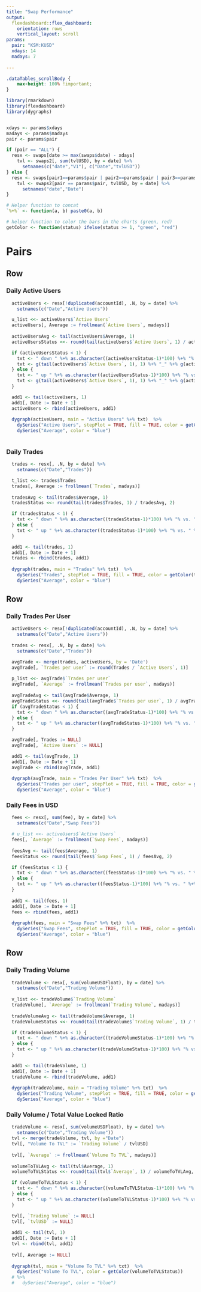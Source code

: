 ```yaml
---
title: "Swap Performance"
output:
  flexdashboard::flex_dashboard:
    orientation: rows
    vertical_layout: scroll
params:
  pair: "KSM:KUSD"
  xdays: 14
  madays: 7
  
---
```


```css
.dataTables_scrollBody {
    max-height: 100% !important;
}
```

```r

library(rmarkdown)
library(flexdashboard)
library(dygraphs)


xdays <- params$xdays
madays <- params$madays
pair <- params$pair

if (pair == "ALL") {
  resx <- swaps[date >= max(swaps$date) - xdays]
    tvl <- swaps2[, sum(tvlUSD), by = date] %>%
      setnames(c("date","V1"), c("Date","tvlUSD"))
} else {
  resx <- swaps[pair1==params$pair | pair2==params$pair | pair3==params$pair & date >= max(swaps$date) - xdays]
    tvl <- swaps2[pair == params$pair, tvlUSD, by = date] %>% 
      setnames("date","Date")
}

# Helper function to concat
`%+%` <- function(a, b) paste0(a, b)

# helper function to color the bars in the charts (green, red)
getColor <- function(status) ifelse(status >= 1, "green", "red")

```

# Pairs {.tabset}
Row
----

### Daily Active Users

```r

  activeUsers <- resx[!duplicated(accountId), .N, by = date] %>%
    setnames(c("Date","Active Users"))

  u_list <<- activeUsers$`Active Users`
  activeUsers[, Average := frollmean(`Active Users`, madays)]  
  
  activeUsersAvg <- tail(activeUsers$Average, 1)
  activeUsersStatus <<- round(tail(activeUsers$`Active Users`, 1) / activeUsersAvg, 2)

  if (activeUsersStatus < 1) {
    txt <- " down " %+% as.character((activeUsersStatus-1)*100) %+% "% vs. " %+% madays %+% "D Avg"
    txt <- g(tail(activeUsers$`Active Users`, 1), 1) %+% "_" %+% g(activeUsersAvg,1) 
  } else {
    txt <- " up " %+% as.character((activeUsersStatus-1)*100) %+% "% vs. " %+% madays %+% "D Avg"
    txt <- g(tail(activeUsers$`Active Users`, 1), 1) %+% "_" %+% g(activeUsersAvg,1) 
  }

  add1 <- tail(activeUsers, 1)
  add1[, Date := Date + 1]
  activeUsers <- rbind(activeUsers, add1)
  
  dygraph(activeUsers, main = "Active Users" %+% txt)  %>%
    dySeries("Active Users", stepPlot = TRUE, fill = TRUE, color = getColor(activeUsersStatus)) %>%
    dySeries("Average", color = "blue")
  

```

### Daily Trades

```r

  trades <- resx[, .N, by = date] %>%
    setnames(c("Date","Trades"))

  t_list <<- trades$Trades
  trades[, Average := frollmean(`Trades`, madays)]  
  
  tradesAvg <- tail(trades$Average, 1)
  tradesStatus <<- round(tail(trades$Trades, 1) / tradesAvg, 2)

  if (tradesStatus < 1) {
    txt <- " down " %+% as.character((tradesStatus-1)*100) %+% "% vs. " %+% madays %+% "D Avg"
  } else {
    txt <- " up " %+% as.character((tradesStatus-1)*100) %+% "% vs. " %+% madays %+% "D Avg"
  }

  add1 <- tail(trades, 1)
  add1[, Date := Date + 1]
  trades <- rbind(trades, add1)
  
  dygraph(trades, main = "Trades" %+% txt)  %>% 
    dySeries("Trades", stepPlot = TRUE, fill = TRUE, color = getColor(tradesStatus)) %>%
    dySeries("Average", color = "blue") 

```

Row 
----

### Daily Trades Per User

```r

  activeUsers <- resx[!duplicated(accountId), .N, by = date] %>%
    setnames(c("Date","Active Users"))
  
  trades <- resx[, .N, by = date] %>%
    setnames(c("Date","Trades"))

  avgTrade <- merge(trades, activeUsers, by = 'Date')
  avgTrade[, `Trades per user` := round(Trades / `Active Users`, 1)]
  
  p_list <<- avgTrade$`Trades per user`
  avgTrade[, `Average` := frollmean(`Trades per user`, madays)]  
  
  avgTradeAvg <- tail(avgTrade$Average, 1)
  avgTradeStatus <<- round(tail(avgTrade$`Trades per user`, 1) / avgTradeAvg, 2)
  if (avgTradeStatus < 1) {
    txt <- " down " %+% as.character((avgTradeStatus-1)*100) %+% "% vs. " %+% madays %+% "D Avg"
  } else {
    txt <- " up " %+% as.character((avgTradeStatus-1)*100) %+% "% vs. " %+% madays %+% "D Avg"
  }

  avgTrade[, Trades := NULL]
  avgTrade[, `Active Users` := NULL]

  add1 <- tail(avgTrade, 1)
  add1[, Date := Date + 1]
  avgTrade <- rbind(avgTrade, add1)
  
  dygraph(avgTrade, main = "Trades Per User" %+% txt)  %>% 
    dySeries("Trades per user", stepPlot = TRUE, fill = TRUE, color = getColor(avgTradeStatus)) %>%
    dySeries("Average", color = "blue") 

```

### Daily Fees in USD

```r

  fees <- resx[, sum(fee), by = date] %>%
    setnames(c("Date","Swap Fees"))

  # u_list <<- activeUsers$`Active Users`
  fees[, `Average` := frollmean(`Swap Fees`, madays)]  
  
  feesAvg <- tail(fees$Average, 1)
  feesStatus <<- round(tail(fees$`Swap Fees`, 1) / feesAvg, 2)

  if (feesStatus < 1) {
    txt <- " down " %+% as.character((feesStatus-1)*100) %+% "% vs. " %+% madays %+% "D Avg"
  } else {
    txt <- " up " %+% as.character((feesStatus-1)*100) %+% "% vs. " %+% madays %+% "D Avg"
  }
  
  add1 <- tail(fees, 1)
  add1[, Date := Date + 1]
  fees <- rbind(fees, add1)
  
  dygraph(fees, main = "Swap Fees" %+% txt)  %>% 
    dySeries("Swap Fees", stepPlot = TRUE, fill = TRUE, color = getColor(feesStatus)) %>%
    dySeries("Average", color = "blue") 

```

Row
---

### Daily Trading Volume

```r

  tradeVolume <- resx[, sum(volumeUSDFloat), by = date] %>%
    setnames(c("Date","Trading Volume"))
  
  v_list <<- tradeVolume$`Trading Volume`
  tradeVolume[, `Average` := frollmean(`Trading Volume`, madays)]  
  
  tradeVolumeAvg <- tail(tradeVolume$Average, 1)
  tradeVolumeStatus <<- round(tail(tradeVolume$`Trading Volume`, 1) / tradeVolumeAvg, 2)

  if (tradeVolumeStatus < 1) {
    txt <- " down " %+% as.character((tradeVolumeStatus-1)*100) %+% "% vs. " %+% madays %+% "D Avg"
  } else {
    txt <- " up " %+% as.character((tradeVolumeStatus-1)*100) %+% "% vs. " %+% madays %+% "D Avg"
  }

  add1 <- tail(tradeVolume, 1)
  add1[, Date := Date + 1]
  tradeVolume <- rbind(tradeVolume, add1)
  
  dygraph(tradeVolume, main = "Trading Volume" %+% txt)  %>% 
    dySeries("Trading Volume", stepPlot = TRUE, fill = TRUE, color = getColor(tradeVolumeStatus)) %>%
    dySeries("Average", color = "blue") 

```


### Daily Volume / Total Value Locked Ratio

```r


  tradeVolume <- resx[, sum(volumeUSDFloat), by = date] %>%
    setnames(c("Date","Trading Volume"))
  tvl <- merge(tradeVolume, tvl, by ="Date")
  tvl[, "Volume To TVL" := `Trading Volume` / tvlUSD]
   
  tvl[, `Average` := frollmean(`Volume To TVL`, madays)]  
  
  volumeToTVLAvg <- tail(tvl$Average, 1)
  volumeToTVLStatus <<- round(tail(tvl$`Average`, 1) / volumeToTVLAvg, 2)

  if (volumeToTVLStatus < 1) {
    txt <- " down " %+% as.character((volumeToTVLStatus-1)*100) %+% "% vs. " %+% madays %+% "D Avg"
  } else {
    txt <- " up " %+% as.character((volumeToTVLStatus-1)*100) %+% "% vs. " %+% madays %+% "D Avg"
  }

  tvl[, `Trading Volume` := NULL]
  tvl[, `tvlUSD` := NULL]
  
  add1 <- tail(tvl, 1)
  add1[, Date := Date + 1]
  tvl <- rbind(tvl, add1)
  
  tvl[, Average := NULL]
  
  dygraph(tvl, main = "Volume To TVL" %+% txt)  %>% 
    dySeries("Volume To TVL", color = getColor(volumeToTVLStatus)) 
  # %>%
  #   dySeries("Average", color = "blue") 

```
